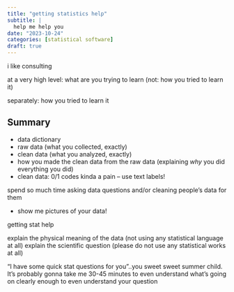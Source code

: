 ```yaml
---
title: "getting statistics help"
subtitle: |
  help me help you
date: "2023-10-24"
categories: [statistical software]
draft: true
---
```


i like consulting

at a very high level: what are you trying to learn (not: how you tried to learn it)

separately: how you tried to learn it

## Summary

- data dictionary
- raw data (what you collected, exactly)
- clean data (what you analyzed, exactly)
- how you made the clean data from the raw data (explaining *why* you did everything you did)
- clean data: 0/1 codes kinda a pain -- use text labels!

spend so much time asking data questions and/or cleaning people's data for them

- show me pictures of your data!







getting stat help

explain the physical meaning of the data (not using any statistical language at all)
explain the scientific question (please do not use any statistical works at all)


"I have some quick stat questions for you"..you sweet sweet summer child. It's probably gonna take me 30-45 minutes to even understand what's going on clearly enough to even understand your question 


